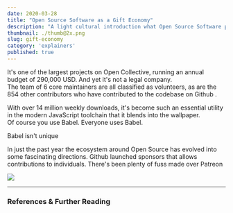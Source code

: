 ```yaml
---
date: 2020-03-28
title: "Open Source Software as a Gift Economy"
description: "A light cultural introduction what Open Source Software projects can learn from the anthropology of gift economies"
thumbnail: ./thumb@2x.png
slug: gift-economy
category: 'explainers'
published: true
---
```



<NotesContainer>

It's one of the <Link to='https://opencollective.com/babel'>largest projects on Open Collective</Link>, running an annual budget of 290,000 USD. And yet it's not a legal company.  
The team of 6 core maintainers are all <Link to="https://babeljs.io/en/team.html">classified as volunteers</Link>, as are the 854 other contributors who have <Link to="https://github.com/babel/babel">contributed to the codebase on Github</Link> .

With over <Link to="https://www.npmjs.com/package/@babel/core">14 million weekly downloads</Link>, it's become such an essential utility in the modern JavaScript toolchain that it blends into the wallpaper.  
Of course you use Babel. Everyone uses Babel.

Babel isn't unique 

In just the past year the ecosystem around Open Source has evolved into some fascinating directions. Github launched <Link to="https://github.com/sponsors/">sponsors</Link> that allows contributions to individuals.
There's been plenty of fuss made over <Link to='https://www.patreon.com/'>Patreon</Link>



![](./gift-economy.jpeg)




<ResourceBook large url='https://www.goodreads.com/book/show/201766.The_Gift' img='https://libcom.org/files/imagecache/article/images/library/9780415267496.jpg' title='The Gift' author='Marcess Mauss' description='Originally published in 1923, Marcel Mauss presented to the world a book which revolutionized our understanding of some of the basic structures of society.' />

---

### References & Further Reading

<RefsAndReading>

<RefItem title="The Plural Economy of Gifts and Markets" url="" />

<RefItem title="Coding Freedom: The Ethics and Aesthetics of Hacking" url="" />

<RefItem title="The Gift" url="" />

<RefItem title="The Moral Economy of Digital Gifts" url="" />

<RefItem author="" title="The Cathedral and the Bazaar" url="" />

<RefItem author="" title="Open Source Beyond The Market" url="" />

</RefsAndReading>

</NotesContainer>